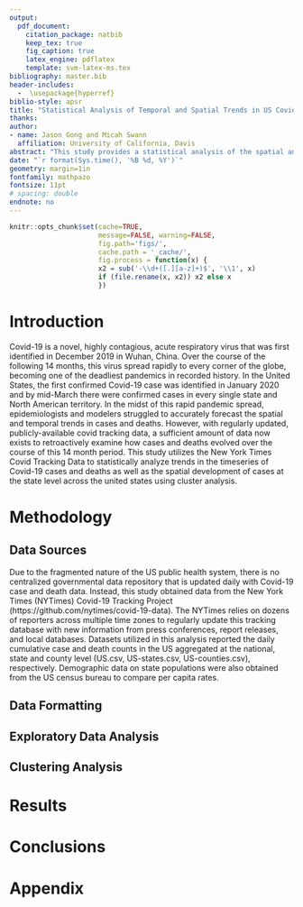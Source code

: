 ```yaml
---
output: 
  pdf_document:
    citation_package: natbib
    keep_tex: true
    fig_caption: true
    latex_engine: pdflatex
    template: svm-latex-ms.tex
bibliography: master.bib
header-includes:
  -  \usepackage{hyperref}
biblio-style: apsr
title: "Statistical Analysis of Temporal and Spatial Trends in US Covid-19 Cases and Deaths"
thanks: 
author:
- name: Jason Gong and Micah Swann
  affiliation: University of California, Davis
abstract: "This study provides a statistical analysis of the spatial and temporal trends in US Covid-19 case from March 2020 - February 2021."
date: "`r format(Sys.time(), '%B %d, %Y')`"
geometry: margin=1in
fontfamily: mathpazo
fontsize: 11pt
# spacing: double
endnote: no
---
```


```r
knitr::opts_chunk$set(cache=TRUE,
                      message=FALSE, warning=FALSE,
                      fig.path='figs/',
                      cache.path = '_cache/',
                      fig.process = function(x) {
                      x2 = sub('-\\d+([.][a-z]+)$', '\\1', x)
                      if (file.rename(x, x2)) x2 else x
                      })
```


# Introduction

Covid-19 is a novel, highly contagious, acute respiratory virus that was first identified in December 2019 in Wuhan, China. Over the course of the following 14 months, this virus spread rapidly to every corner of the globe, becoming one of the deadliest pandemics in recorded history. In the United States, the first confirmed Covid-19 case was identified in January 2020 and by mid-March there were confirmed cases in every single state and North American territory. In the midst of this rapid pandemic spread, epidemiologists and modelers struggled to accurately forecast the spatial and temporal trends in cases and deaths. However, with regularly updated, publicly-available covid tracking data, a sufficient amount of data now exists to retroactively examine how cases and deaths evolved over the course of this 14 month period. This study utilizes the New York Times Covid Tracking Data to statistically analyze trends in the timeseries of Covid-19 cases and deaths as well as the spatial development of cases at the state level across the united states using cluster analysis. 

# Methodology

## Data Sources

Due to the fragmented nature of the US public health system, there is no centralized governmental data repository that is updated daily with Covid-19 case and death data. Instead, this study obtained data from the New York Times (NYTimes) Covid-19 Tracking Project (https://github.com/nytimes/covid-19-data). The NYTimes relies on dozens of reporters across multiple time zones to regularly update this tracking database with new information from press conferences, report releases, and local databases. Datasets utilized in this analysis reported the daily cumulative case and death counts in the US aggregated at the national, state and county level (US.csv, US-states.csv, US-counties.csv), respectively.  Demographic data on state populations were also obtained from the US census bureau to compare per capita rates.

## Data Formatting

## Exploratory Data Analysis

## Clustering Analysis

# Results
# Conclusions

# Appendix




<!--
# References
\setlength{\parindent}{-0.2in}
\setlength{\leftskip}{0.2in}
\setlength{\parskip}{8pt}
\vspace*{-0.2in}
\noindent
-->
